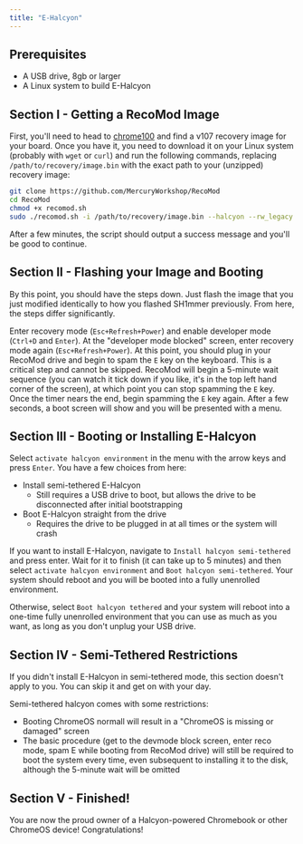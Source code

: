 ```yaml
---
title: "E-Halcyon"
---
```


## Prerequisites

- A USB drive, 8gb or larger
- A Linux system to build E-Halcyon

## Section I - Getting a RecoMod Image

First, you'll need to head to [chrome100](https://chrome100.dev/) and find a v107 recovery image for your board. Once you have it, you need to download it on your Linux system (probably with `wget` or `curl`) and run the following commands, replacing `/path/to/recovery/image.bin` with the exact path to your (unzipped) recovery image:

```sh
git clone https://github.com/MercuryWorkshop/RecoMod
cd RecoMod
chmod +x recomod.sh
sudo ./recomod.sh -i /path/to/recovery/image.bin --halcyon --rw_legacy
```

After a few minutes, the script should output a success message and you'll be good to continue.

## Section II - Flashing your Image and Booting

By this point, you should have the steps down. Just flash the image that you just modified identically to how you flashed SH1mmer previously. From here, the steps differ significantly.

Enter recovery mode (`Esc+Refresh+Power`) and enable developer mode (`Ctrl+D` and `Enter`). At the "developer mode blocked" screen, enter recovery mode again (`Esc+Refresh+Power`). At this point, you should plug in your RecoMod drive and begin to spam the `E` key on the keyboard. This is a critical step and cannot be skipped. RecoMod will begin a 5-minute wait sequence (you can watch it tick down if you like, it's in the top left hand corner of the screen), at which point you can stop spamming the `E` key. Once the timer nears the end, begin spamming the `E` key again. After a few seconds, a boot screen will show and you will be presented with a menu.

## Section III - Booting or Installing E-Halcyon

Select `activate halcyon environment` in the menu with the arrow keys and press `Enter`. You have a few choices from here:

+ Install semi-tethered E-Halcyon
  + Still requires a USB drive to boot, but allows the drive to be disconnected after initial bootstrapping
+ Boot E-Halcyon straight from the drive
  + Requires the drive to be plugged in at all times or the system will crash
  
If you want to install E-Halcyon, navigate to `Install halcyon semi-tethered` and press enter. Wait for it to finish (it can take up to 5 minutes) and then select `activate halcyon environment` and `Boot halcyon semi-tethered`. Your system should reboot and you will be booted into a fully unenrolled environment.

Otherwise, select `Boot halcyon tethered` and your system will reboot into a one-time fully unenrolled environment that you can use as much as you want, as long as you don't unplug your USB drive.

## Section IV - Semi-Tethered Restrictions

If you didn't install E-Halcyon in semi-tethered mode, this section doesn't apply to you. You can skip it and get on with your day.

Semi-tethered halcyon comes with some restrictions:
+ Booting ChromeOS normall will result in a "ChromeOS is missing or damaged" screen
+ The basic procedure (get to the devmode block screen, enter reco mode, spam E while booting from RecoMod drive) will still be required to boot the system every time, even subsequent to installing it to the disk, although the 5-minute wait will be omitted

## Section V - Finished!

You are now the proud owner of a Halcyon-powered Chromebook or other ChromeOS device! Congratulations!